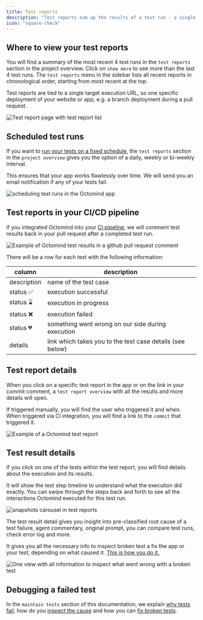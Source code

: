 ```yaml
---
title: Test reports
description: "Test reports sum up the results of a test run - a single execution of all your active test cases."
icon: "square-check"
---
```


## Where to view your test reports

You will find a summary of the most recent 4 test runs in the `test reports` section in the project overview. Click on `show more` to see more than the last 4 test runs. The `test reports` menu in the sidebar lists all recent reports in chronological order, starting from most recent at the top.

Test reports are tied to a single target execution URL, so one specific deployment of your website or app, e.g. a branch deployment during a pull request.

<Frame caption="'Test report page with test report list, 05/2025">
  <img
    src="/images/manage/test-report-list.png"
    alt="Test report page with test report list"
  />
</Frame>

## Scheduled test runs

If you want to [run your tests on a fixed schedule](/run-tests/execution-scheduled), the `test reports` section in the `project overview` gives you the option of a daily, weekly or bi-weekly interval.

This ensures that your app works flawlessly over time. We will send you an email notification if any of your tests fail.

<Frame caption="Scheduling test runs in the Octomind app, 05/2025">
  <img
    src="/images/run/schedule.png"
    alt="scheduling test runs in the Octomind app"
  />
</Frame>

## Test reports in your CI/CD pipeline

If you integrated Octomind into your [CI pipeline](/integrations/integrations-overview), we will comment test results back in your pull request after a completed test run.

<Frame caption="Example of Octomind test results in a commit comment, 09/2023">
  <img
    src="/images/Octomind-test-results-commit-comments-GitHub-example.png"
    alt="Example of Octomind test results in a github pull request comment"
  />
</Frame>

There will be a row for each test with the following information:

| column      | description                                               |
| ----------- | --------------------------------------------------------- |
| description | name of the test case                                     |
| status ✅   | execution successful                                      |
| status ⌛️   | execution in progress                                     |
| status ❌   | execution failed                                          |
| status 💔   | something went wrong on our side during execution         |
| details     | link which takes you to the test case details (see below) |

## Test report details

When you click on a specific test report in the app or on the link in your commit comment, a `test report overview` with all the results and more details will open.

If triggered manually, you will find the user who triggered it and when. When triggered via CI integration, you will find a link to the `commit` that triggered it.

<Frame caption="Example of a Octomind test report, 05/2025">
  <img
    src="/images/manage/test-report.png"
    alt="Example of a Octomind test report"
  />
</Frame>

## Test result details

If you click on one of the tests within the test report, you will find details about the execution and its results.

It will show the test step timeline to understand what the execution did exactly. You can swipe through the steps back and forth to see all the interactions Octomind executed for this test run.

<Frame caption="timeline of a broken test in test result detail showing what happened during the test run, 5/2025">
  <img
    src="/images/manage/timeline-test-result.gif"
    alt="snapshots carousel in test reports"
  />
</Frame>

The test result detail gives you insight into pre-classified root cause of a test failure, agent commentary, original prompt, you can compare test runs, check error log and more.

It gives you all the necessary info to inspect broken test a fix the app or your test, depending on what caused it. [This is how you do it.](/maintain-tests/inspect-broken-tests)

<Frame caption="One view with all information to inspect what went wrong with a broken test, 4/2025">
  <img
    src="/images/maintain/timeline-inspect-options.png"
    alt="One view with all information to inspect what went wrong with a broken test"
  />
</Frame>

## Debugging a failed test

In the `maintain tests` section of this documentation, we explain [why tests fail](/maintain-tests/why-tests-fail), how do you [inspect the cause](/maintain-tests/inspect-broken-tests) and how you can [fix broken tests](/maintain-tests/auto-fix).
